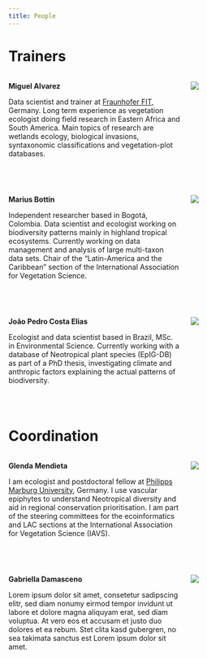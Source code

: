 ```yaml
---
title: People
---
```


# Trainers

:::: {.columns}

::: {.column width="70%"}

**Miguel Alvarez**

Data scientist and trainer at [Fraunhofer
FIT](https://www.fit.fraunhofer.de/), Germany. Long term experience as
vegetation ecologist doing field research in Eastern Africa and South America.
Main topics of research are wetlands ecology, biological invasions, syntaxonomic
classifications and vegetation-plot databases.

:::

::: {.column width="30%"}

![](images/profile-miguel.png)

:::

::::

</br>

:::: {.columns}

::: {.column width="70%"}

**Marius Bottin**

Independent researcher based in Bogotá, Colombia. Data scientist and ecologist working on biodiversity patterns mainly in highland tropical ecosystems.
Currently working on data management and analysis of large multi-taxon data sets.
Chair of the "Latin-America and the Caribbean" section of the International Association for Vegetation Science.

:::

::: {.column width="30%"}

![](images/profile-marius.png)

:::

::::

</br>

:::: {.columns}

::: {.column width="70%"}

**João Pedro Costa Elias**

Ecologist and data scientist based in Brazil, MSc. in Environmental Science.
Currently working with a database of Neotropical plant species (EpIG-DB) as part
of a PhD thesis, investigating climate and anthropic factors explaining the
actual patterns of biodiversity.

:::

::: {.column width="30%"}

![](images/profile-joao.png)

:::

::::

</br>


# Coordination

:::: {.columns}

::: {.column width="70%"}

**Glenda Mendieta**

I am ecologist and postdoctoral fellow at [Philipps Marburg
University](https://www.uni-marburg.de/), Germany. I use vascular epiphytes to
understand Neotropical diversity and aid in regional conservation
prioritisation. I am part of the steering committees for the ecoinformatics and
LAC sections at the International Association for Vegetation Science (IAVS).

:::

::: {.column width="30%"}

![](images/profile-glenda.png)

:::

::::

</br>

:::: {.columns}

::: {.column width="70%"}

**Gabriella Damasceno**

Lorem ipsum dolor sit amet, consetetur sadipscing elitr, sed diam nonumy eirmod tempor invidunt ut labore et dolore magna aliquyam erat, sed diam voluptua. At vero eos et accusam et justo duo dolores et ea rebum. Stet clita kasd gubergren, no sea takimata sanctus est Lorem ipsum dolor sit amet. 

:::

::: {.column width="30%"}

![](images/profile-hacker.png)

:::

::::

</br>
